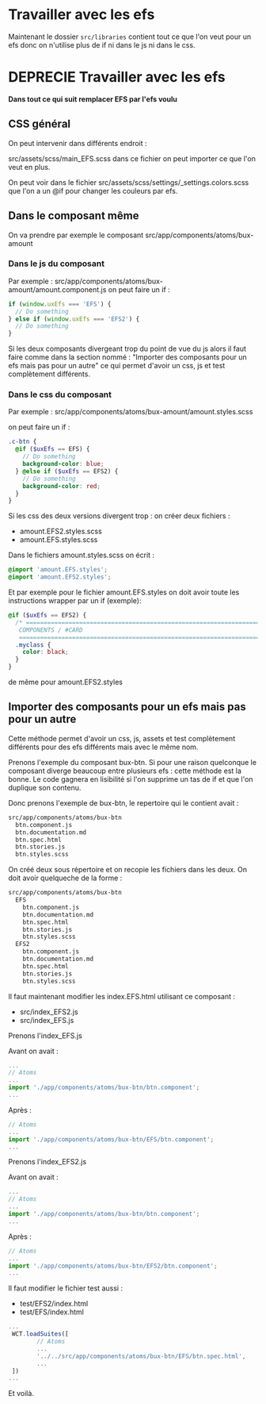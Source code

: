 
<Meta title="General|Efs/Travailler" />

# Travailler avec les efs

Maintenant le dossier `src/libraries` contient tout ce que l'on veut
pour un efs donc on n'utilise plus de if ni dans le js ni dans le css.

# DEPRECIE Travailler avec les efs

**Dans tout ce qui suit remplacer EFS par l'efs voulu**

## CSS général

On peut intervenir dans différents endroit :

src/assets/scss/main_EFS.scss dans ce fichier on peut importer ce que l'on veut en plus.

On peut voir dans le fichier src/assets/scss/settings/\_settings.colors.scss que l'on a un @if pour changer
les couleurs par efs.

## Dans le composant même

On va prendre par exemple le composant src/app/components/atoms/bux-amount

### Dans le js du composant

Par exemple : src/app/components/atoms/bux-amount/amount.component.js
on peut faire un if :

```js
if (window.uxEfs === 'EFS') {
  // Do something
} else if (window.uxEfs === 'EFS2') {
  // Do something
}
```

Si les deux composants divergeant trop du point de vue du js alors il faut faire
comme dans la section nommé : "Importer des composants pour un efs mais pas pour un autre" ce qui permet
d'avoir un css, js et test complètement différents.

### Dans le css du composant

Par exemple : src/app/components/atoms/bux-amount/amount.styles.scss

on peut faire un if :

```scss
.c-btn {
  @if ($uxEfs == EFS) {
    // Do something
    background-color: blue;
  } @else if ($uxEfs == EFS2) {
    // Do something
    background-color: red;
  }
}
```

Si les css des deux versions divergent trop :
on créer deux fichiers :

- amount.EFS2.styles.scss
- amount.EFS.styles.scss

Dans le fichiers amount.styles.scss on écrit :

```scss
@import 'amount.EFS.styles';
@import 'amount.EFS2.styles';
```

Et par exemple pour le fichier amount.EFS.styles on doit avoir toute
les instructions wrapper par un if (exemple):

```scss
@if ($uxEfs == EFS2) {
  /* ==========================================================================
   COMPONENTS / #CARD
   ========================================================================== */
  .myclass {
    color: black;
  }
}
```

de même pour amount.EFS2.styles

## Importer des composants pour un efs mais pas pour un autre

Cette méthode permet d'avoir un css, js, assets et test complètement différents pour des efs différents
mais avec le même nom.

Prenons l'exemple du composant bux-btn. Si pour une raison quelconque le composant diverge beaucoup
entre plusieurs efs : cette méthode est la bonne.
Le code gagnera en lisibilité si l'on supprime un tas de if et que l'on duplique son contenu.

Donc prenons l'exemple de bux-btn, le repertoire qui le contient avait :

```bash
src/app/components/atoms/bux-btn
  btn.component.js
  btn.documentation.md
  btn.spec.html
  btn.stories.js
  btn.styles.scss
```

On créé deux sous répertoire et on recopie les fichiers dans les deux.
On doit avoir quelqueche de la forme :

```bash
src/app/components/atoms/bux-btn
  EFS
    btn.component.js
    btn.documentation.md
    btn.spec.html
    btn.stories.js
    btn.styles.scss
  EFS2
    btn.component.js
    btn.documentation.md
    btn.spec.html
    btn.stories.js
    btn.styles.scss
```

Il faut maintenant modifier les index.EFS.html utilisant ce composant :

- src/index_EFS2.js
- src/index_EFS.js

Prenons l'index_EFS.js

Avant on avait :

```js
...
// Atoms
...
import './app/components/atoms/bux-btn/btn.component';
...
```

Après :

```js
// Atoms
...
import './app/components/atoms/bux-btn/EFS/btn.component';
...
```

Prenons l'index_EFS2.js

Avant on avait :

```js
...
// Atoms
...
import './app/components/atoms/bux-btn/btn.component';
...
```

Après :

```js
// Atoms
...
import './app/components/atoms/bux-btn/EFS2/btn.component';
...
```

Il faut modifier le fichier test aussi :

- test/EFS2/index.html
- test/EFS/index.html

```js
...
 WCT.loadSuites([
        // Atoms
        ...
        '../../src/app/components/atoms/bux-btn/EFS/btn.spec.html',
        ...
 ])
...
```

Et voilà.

